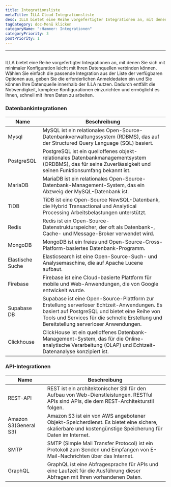 ```yaml
---
title: Integrationsliste
metaTitle: ILLA Cloud-Integrationsliste
desc: ILLA bietet eine Reihe vorgefertigter Integrationen an, mit denen Sie sich mit minimaler Konfiguration leicht mit Ihren Datenquellen verbinden können
tagCategory: doc-Menü klicken
categoryName: ":Hammer: Integrationen"
categoryPriority: 3
postPriority: 1
---
```


* * *

## <Heading hidden>Integrationsliste</Heading>

ILLA bietet eine Reihe vorgefertigter Integrationen an, mit denen Sie sich mit minimaler Konfiguration leicht mit Ihren Datenquellen verbinden können. Wählen Sie einfach die passende Integration aus der Liste der verfügbaren Optionen aus, geben Sie die erforderlichen Anmeldedaten ein und Sie können Ihre Datenquelle innerhalb der ILLA nutzen. Dadurch entfällt die Notwendigkeit, komplexe Konfigurationen einzurichten und ermöglicht es Ihnen, schnell mit Ihren Daten zu arbeiten.

### Datenbankintegrationen

| Name             | Beschreibung                                                                                                                                                                                                                            |
| ---------------- | --------------------------------------------------------------------------------------------------------------------------------------------------------------------------------------------------------------------------------------- |
| Mysql            | MySQL ist ein relationales Open-Source-Datenbankverwaltungssystem (RDBMS), das auf der Structured Query Language (SQL) basiert.                                                                                                         |
| PostgreSQL       | PostgreSQL ist ein quelloffenes objekt-relationales Datenbankmanagementsystem (ORDBMS), das für seine Zuverlässigkeit und seinen Funktionsumfang bekannt ist.                                                                           |
| MariaDB          | MariaDB ist ein relationales Open-Source-Datenbank-Management-System, das ein Abzweig der MySQL-Datenbank ist.                                                                                                                          |
| TiDB             | TiDB ist eine Open-Source NewSQL-Datenbank, die Hybrid Transactional und Analytical Processing Arbeitsbelastungen unterstützt.                                                                                                          |
| Redis            | Redis ist ein Open-Source-Datenstrukturspeicher, der oft als Datenbank-, Cache- und Message-Broker verwendet wird.                                                                                                                      |
| MongoDB          | MongoDB ist ein freies und Open-Source-Cross-Platform-basiertes Datenbank-Programm.                                                                                                                                                     |
| Elastische Suche | Elasticsearch ist eine Open-Source-Such- und Analysemaschine, die auf Apache Lucene aufbaut.                                                                                                                                            |
| Firebase         | Firebase ist eine Cloud-basierte Plattform für mobile und Web-Anwendungen, die von Google entwickelt wurde.                                                                                                                             |
| Supabase DB      | Supabase ist eine Open-Source-Plattform zur Erstellung serverloser Echtzeit-Anwendungen. Es basiert auf PostgreSQL und bietet eine Reihe von Tools und Services für die schnelle Erstellung und Bereitstellung serverloser Anwendungen. |
| Clickhouse       | ClickHouse ist ein quelloffenes Datenbank-Management-System, das für die Online-analytische Verarbeitung (OLAP) und Echtzeit-Datenanalyse konzipiert ist.                                                                               |

### API-Integrationen

| Name                  | Beschreibung                                                                                                                                           |
| --------------------- | ------------------------------------------------------------------------------------------------------------------------------------------------------ |
| REST-API              | REST ist ein architektonischer Stil für den Aufbau von Web-Dienstleistungen. RESTful APIs sind APIs, die dem REST-Architekturstil folgen.              |
| Amazon S3(General S3) | Amazon S3 ist ein von AWS angebotener Objekt-Speicherdienst. Es bietet eine sichere, skalierbare und kostengünstige Speicherung für Daten im Internet. |
| SMTP                  | SMTP (Simple Mail Transfer Protocol) ist ein Protokoll zum Senden und Empfangen von E-Mail-Nachrichten über das Internet.                              |
| GraphQL               | GraphQL ist eine Abfragesprache für APIs und eine Laufzeit für die Ausführung dieser Abfragen mit Ihren vorhandenen Daten.                             |
